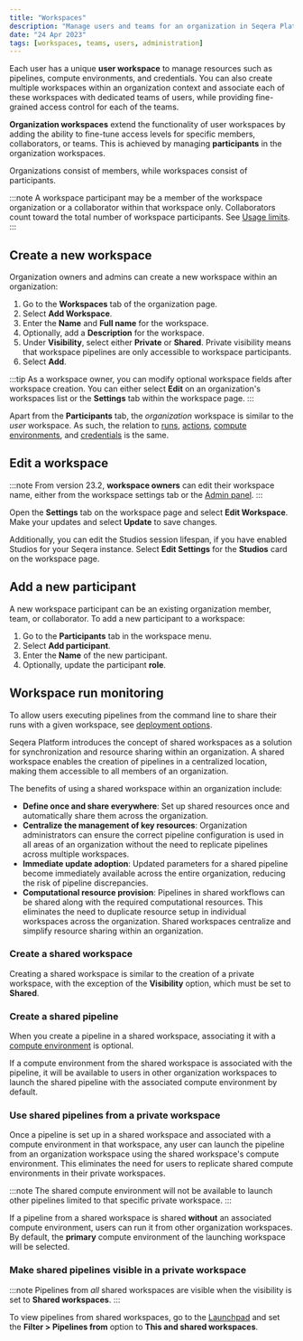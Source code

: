 ```yaml
---
title: "Workspaces"
description: "Manage users and teams for an organization in Seqera Platform."
date: "24 Apr 2023"
tags: [workspaces, teams, users, administration]
---
```


Each user has a unique **user workspace** to manage resources such as pipelines, compute environments, and credentials. You can also create multiple workspaces within an organization context and associate each of these workspaces with dedicated teams of users, while providing fine-grained access control for each of the teams.

**Organization workspaces** extend the functionality of user workspaces by adding the ability to fine-tune access levels for specific members, collaborators, or teams. This is achieved by managing **participants** in the organization workspaces.

Organizations consist of members, while workspaces consist of participants.

:::note
A workspace participant may be a member of the workspace organization or a collaborator within that workspace only. Collaborators count toward the total number of workspace participants. See [Usage limits](../limits/limits.mdx).
:::

## Create a new workspace

Organization owners and admins can create a new workspace within an organization:

1. Go to the **Workspaces** tab of the organization page.
2. Select **Add Workspace**.
3. Enter the **Name** and **Full name** for the workspace.
4. Optionally, add a **Description** for the workspace.
5. Under **Visibility**, select either **Private** or **Shared**. Private visibility means that workspace pipelines are only accessible to workspace participants.
6. Select **Add**.

:::tip
As a workspace owner, you can modify optional workspace fields after workspace creation. You can either select **Edit** on an organization's workspaces list or the **Settings** tab within the workspace page.
:::

Apart from the **Participants** tab, the _organization_ workspace is similar to the _user_ workspace. As such, the relation to [runs](../launch/launchpad.mdx), [actions](../pipeline-actions/overview.mdx), [compute environments](../compute-envs/overview.mdx), and [credentials](../credentials/overview.mdx) is the same.

## Edit a workspace

:::note
From version 23.2, **workspace owners** can edit their workspace name, either from the workspace settings tab or the [Admin panel](../administration/overview.mdx).
:::

Open the **Settings** tab on the workspace page and select **Edit Workspace**. Make your updates and select **Update** to save changes.

Additionally, you can edit the Studios session lifespan, if you have enabled Studios for your Seqera instance. Select **Edit Settings** for the **Studios** card on the workspace page.

## Add a new participant

A new workspace participant can be an existing organization member, team, or collaborator. To add a new participant to a workspace:

1. Go to the **Participants** tab in the workspace menu.
2. Select **Add participant**.
3. Enter the **Name** of the new participant.
4. Optionally, update the participant **role**.

## Workspace run monitoring

To allow users executing pipelines from the command line to share their runs with a given workspace, see [deployment options](../getting-started/deployment-options.mdx#nextflow--with-tower).

Seqera Platform introduces the concept of shared workspaces as a solution for synchronization and resource sharing within an organization. A shared workspace enables the creation of pipelines in a centralized location, making them accessible to all members of an organization.

The benefits of using a shared workspace within an organization include:

- **Define once and share everywhere**: Set up shared resources once and automatically share them across the organization.
- **Centralize the management of key resources**: Organization administrators can ensure the correct pipeline configuration is used in all areas of an organization without the need to replicate pipelines across multiple workspaces.
- **Immediate update adoption**: Updated parameters for a shared pipeline become immediately available across the entire organization, reducing the risk of pipeline discrepancies.
- **Computational resource provision**: Pipelines in shared workflows can be shared along with the required computational resources. This eliminates the need to duplicate resource setup in individual workspaces across the organization. Shared workspaces centralize and simplify resource sharing within an organization.

### Create a shared workspace

Creating a shared workspace is similar to the creation of a private workspace, with the exception of the **Visibility** option, which must be set to **Shared**.

### Create a shared pipeline

When you create a pipeline in a shared workspace, associating it with a [compute environment](../compute-envs/overview.mdx) is optional.

If a compute environment from the shared workspace is associated with the pipeline, it will be available to users in other organization workspaces to launch the shared pipeline with the associated compute environment by default.

### Use shared pipelines from a private workspace

Once a pipeline is set up in a shared workspace and associated with a compute environment in that workspace, any user can launch the pipeline from an organization workspace using the shared workspace's compute environment. This eliminates the need for users to replicate shared compute environments in their private workspaces.

:::note
The shared compute environment will not be available to launch other pipelines limited to that specific private workspace.
:::

If a pipeline from a shared workspace is shared **without** an associated compute environment, users can run it from other organization workspaces. By default, the **primary** compute environment of the launching workspace will be selected.

### Make shared pipelines visible in a private workspace

:::note
Pipelines from _all_ shared workspaces are visible when the visibility is set to **Shared workspaces**.
:::

To view pipelines from shared workspaces, go to the [Launchpad](../launch/launchpad.mdx) and set the **Filter > Pipelines from** option to **This and shared workspaces**.